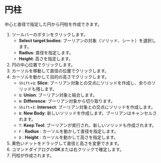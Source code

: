 
# 円柱

中心と直径で指定した円から円柱を作成できます。

<KinouGaiyou shortcut='Shift-C' command='Cylinder' button='ツールバー' />

1. ツールバーのボタンをクリックします。
   - **Select target bodies**: ブーリアンの対象（ソリッド、シート）を選択します。
   - **Radius**: 直径を指定します。
   - **Height**: 高さを指定します。
2. 円の中心位置でクリックします。
3. カーソルを移動して直径の位置でクリックします。
4. カーソルを動かして目的の高さでクリックします。
   - `Shift`+`Q`: **Slice**: ブーリアン対象との交点にソリッドを作成し、余りのソリッドも残します。
   - `Q`: **Union**: ブーリアン対象と結合します。
   - `W`: **Difference**: ブーリアン対象から切り取ります。
   - `Shift`+`E`: **Intersect**: ブーリアン対象との交点にソリッドを作成します。
   - `B`: **New Body**: 新しいソリッドを作成します。ブーリアンはキャンセルされます。
   - `T`: **Keep Tool**: ブーリアンが実行され、新しいソリッドも作成されます。
   - `F` : **Radius** : カーソルを動かして直径を指定します。
   - `D` : **Height** : カーソルを動かして高さを指定します。
5. 黄色いドットをドラッグして直径と高さを変更できます。
6. コマンドダイアログの**OK**または右クリックで確定します。
7. 円柱が作成されます。

